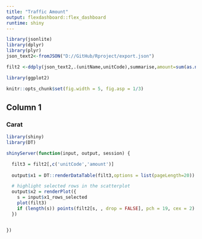 ```yaml
---
title: "Traffic Amount"
output: flexdashboard::flex_dashboard
runtime: shiny
---
```


```r
library(jsonlite)
library(dplyr)
library(plyr)
json_text2<-fromJSON("D://GitHub/Rproject/export.json")

filt2 <-ddply(json_text2,.(unitName,unitCode),summarise,amount=sum(as.numeric(trafficAmout)))

```


```r
library(ggplot2)

knitr::opts_chunk$set(fig.width = 5, fig.asp = 1/3)
```

## Column 1

### Carat

```r
library(shiny)
library(DT)

shinyServer(function(input, output, session) {

  filt3 = filt2[,c('unitCode','amount')]
  
  output$x1 = DT::renderDataTable(filt3,options = list(pageLength=20))

  # highlight selected rows in the scatterplot
  output$x2 = renderPlot({
    s = input$x1_rows_selected
    plot(filt3)
    if (length(s)) points(filt2[s, , drop = FALSE], pch = 19, cex = 2)
  })


})
```




### 
